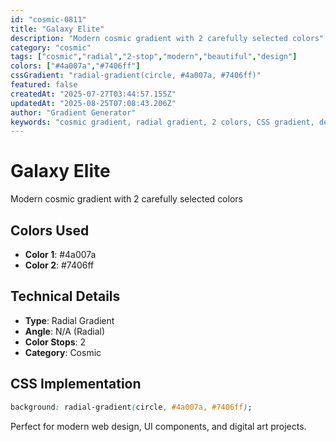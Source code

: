 ```yaml
---
id: "cosmic-0811"
title: "Galaxy Elite"
description: "Modern cosmic gradient with 2 carefully selected colors"
category: "cosmic"
tags: ["cosmic","radial","2-stop","modern","beautiful","design"]
colors: ["#4a007a","#7406ff"]
cssGradient: "radial-gradient(circle, #4a007a, #7406ff)"
featured: false
createdAt: "2025-07-27T03:44:57.155Z"
updatedAt: "2025-08-25T07:08:43.206Z"
author: "Gradient Generator"
keywords: "cosmic gradient, radial gradient, 2 colors, CSS gradient, design, #4a007a, #7406ff"
---
```


# Galaxy Elite

Modern cosmic gradient with 2 carefully selected colors

## Colors Used
- **Color 1**: #4a007a
- **Color 2**: #7406ff

## Technical Details
- **Type**: Radial Gradient
- **Angle**: N/A (Radial)
- **Color Stops**: 2
- **Category**: Cosmic

## CSS Implementation
```css
background: radial-gradient(circle, #4a007a, #7406ff);
```

Perfect for modern web design, UI components, and digital art projects.
